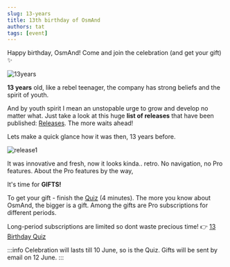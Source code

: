 ```yaml
---
slug: 13-years
title: 13th birthday of OsmAnd
authors: tat
tags: [event] 
---
```



Happy birthday, OsmAnd! Come and join the celebration (and get your gift) ✨

![13years](./13_years.png)

<!--truncate-->

**13 years** old, like a rebel teenager, the company has strong beliefs and the spirit of youth.

And by youth spirit I mean an unstopable urge to grow and develop no matter what. Just take a look at this huge **list of releases** that have been published: [Releases](https://download.osmand.net/releases/). The more waits ahead!

Lets make a quick glance how it was then, 13 years before.

![release1](./osmandrelease1.png)

It was innovative and fresh, now it looks kinda.. retro. No navigation, no Pro features. About the Pro features by the way,

It's time for **GIFTS!**

To get your gift - finish the [Quiz](https://forms.gle/HFWx22R8YnH9phat9) (4 minutes). The more you know about OsmAnd, the bigger is a gift. Among the gifts are Pro subscriptions for different periods. 

Long-period subscriptions are limited so dont waste precious time! 👉 [13 Birthday Quiz](https://forms.gle/HFWx22R8YnH9phat9)

:::info
Celebration will lasts till 10 June, so is the Quiz. Gifts will be sent by email on 12 June.
:::


<LinksSocial/>
<LinksTelegram/>
<AppleStore/>
<AndroidStore/>

